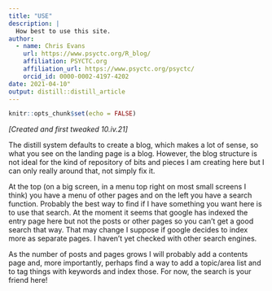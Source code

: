 ```yaml
---
title: "USE"
description: |
  How best to use this site.
author:
  - name: Chris Evans
    url: https://www.psyctc.org/R_blog/
    affiliation: PSYCTC.org
    affiliation_url: https://www.psyctc.org/psyctc/
    orcid_id: 0000-0002-4197-4202
date: 2021-04-10"
output: distill::distill_article
---
```


```r
knitr::opts_chunk$set(echo = FALSE)
```
*[Created and first tweaked 10.iv.21]*

The distill system defaults to create a blog, which makes a lot of sense, so what you see on the landing page is a blog. However, the blog structure is not ideal for the kind of repository of bits and pieces I am creating here but I can only really around that, not simply fix it.

At the top (on a big screen, in a menu top right on most small screens I think) you have a menu of other pages and on the left you have a search function.  Probably the best way to find if I have something you want here is to use that search.  At the moment it seems that google has indexed the entry page here but not the posts or other pages so you can't get a good search that way.  That may change I suppose if google decides to index more as separate pages.  I haven't yet checked with other search engines.

As the number of posts and pages grows I will probably add a contents page and, more importantly, perhaps find a way to add a topic/area list and to tag things with keywords and index those.  For now, the search is your friend here!